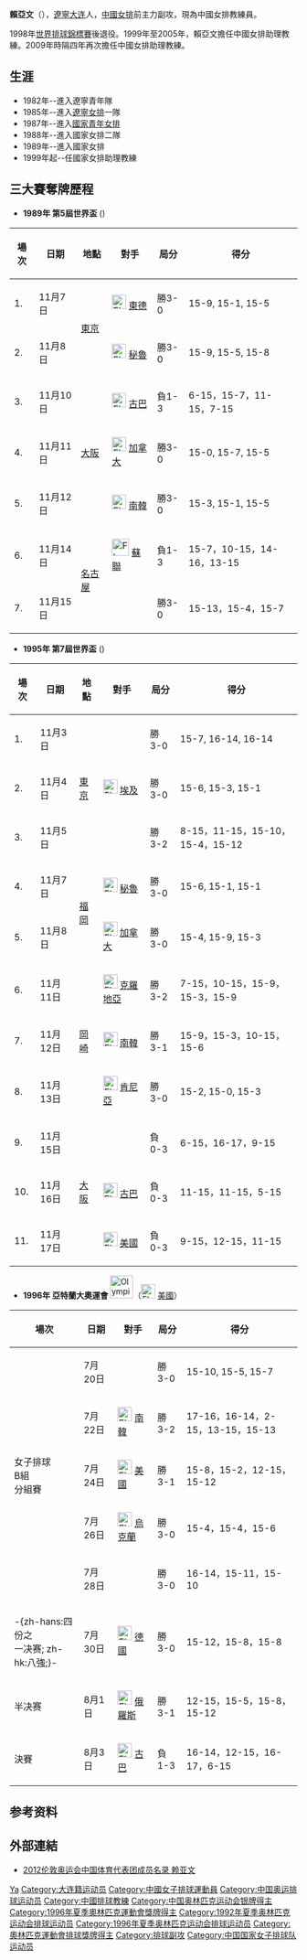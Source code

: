 {{Infobox 排球選手
| name           = 賴亞文
| image          =
| imagesize      =
| caption        =
| fullname       = 賴亞文
| nickname       = 
| nationality    = {{PRC}}
| birth_date     = {{Birth date and age|1970|9|9}}
| birth_place    = {{CHN}}[[遼寧|遼寧]][[大连|大连]]
| dateofdeath    =
| placeofdeath   =
| hometown       = 
| height         = 
| weight         = 
| spike          = 
| block          = 
| position       = 
| currentnumber  = 
| currentclub    = 
| clubs          =
| nationalyears  = 1989-1998
| nationalteam   = {{flagicon|CHN}} [[中國國家女子排球隊|中國]]
| updated        = 2010年12月
| medaltemplates =
{{MedalSport | 女子[[排球|排球]]}}
{{MedalCountry | {{CHN}} }}
{{MedalCompetition|[[奧林匹克運動會|奧林匹克運動會]]}}
{{MedalSilver | [[1996年夏季奧林匹克運動會|1996年亞特蘭大]] | [[1996年夏季奧林匹克運動會排球比賽|團體]]}}
{{MedalCompetition|[[世界排球錦標賽|世界排球錦標賽]]}}
{{MedalSilver  | [[1990年世界女子排球錦標賽|1990年 中國]] | [[1990年世界女子排球錦標賽|女子]]}}
{{MedalSilver  | [[1998年世界女子排球錦標賽|1998年 日本]] | [[1998年世界女子排球錦標賽|女子]]}}
{{MedalCompetition|[[世界杯排球赛|世界盃排球賽]]}}
{{MedalBronze | [[1989年世界杯排球赛|1989年日本]] |團體}}
{{MedalSilver | [[1991年世界杯排球赛|1991年日本]] |團體}}
{{MedalBronze | [[1995年世界杯排球赛|1995年日本]] |團體}}
{{MedalCompetition|[[亞洲女子排球錦標賽|亞洲女子排球錦標賽]]}}
{{MedalGold | [[1989年亞洲女子排球錦標賽|1989年 香港]] | [[1989年亞洲女子排球錦標賽|女子]]}}
{{MedalGold | [[1991年亞洲女子排球錦標賽|1991年 曼谷]] | [[1991年亞洲女子排球錦標賽|女子]]}}
{{MedalGold | [[1993年亞洲女子排球錦標賽|1993年 上海]] | [[1993年亞洲女子排球錦標賽|女子]]}}
{{MedalGold | [[1995年亞洲女子排球錦標賽|1995年 清邁]] | [[1995年亞洲女子排球錦標賽|女子]]}}
{{MedalGold | [[1997年亞洲女子排球錦標賽|1997年 馬尼拉]] | [[1997年亞洲女子排球錦標賽|女子]]}}
{{MedalCompetition|[[亞洲運動會|亞洲運動會]]}}
{{MedalGold | [[1990年亞洲運動會|1990年北京]] | 團體}}
{{MedalSilver | [[1994年亞洲運動會|1994年廣島]] | 團體}}
{{MedalGold | [[1998年亞洲運動會|1998年曼谷]] | 團體}}
}}
'''賴亞文'''（{{bd|1970年|9月9日}}），[[遼寧|遼寧]][[大连|大连]]人，[[中國女排|中國女排]]前主力副攻，現為中國女排教練員。

1998年[[世界排球錦標賽|世界排球錦標賽]]後退役。1999年至2005年，賴亞文擔任中國女排助理教練。2009年時隔四年再次擔任中國女排助理教練。

== 生涯 ==
* 1982年--進入遼寧青年隊
* 1985年--進入[[遼寧女排|遼寧女排]]一隊
* 1987年--進入[[國家青年女排|國家青年女排]]
* 1988年--進入國家女排二隊
* 1989年--進入國家女排
* 1999年起--任國家女排助理教練

== 三大賽奪牌歷程 ==
* '''1989年 第5屆世界盃''' ({{JPN}})
{| border="1" cellpadding="2" cellspacing="0"
|- bgcolor="#efefef" align="center" 
! 場次 !! 日期 !!地點 !! 對手 !! 局分 !! 得分 
|-
| 1. || 11月7日 || rowspan="2"| [[東京|東京]] || [[File:Flag_of_the_German_Democratic_Republic.svg|25px]] [[東德|東德]] || 勝3-0 || 15-9, 15-1, 15-5   
|-
| 2. || 11月8日 || [[File:Flag_of_Peru.svg|25px]] [[秘魯|秘魯]]  || 勝3-0 || 15-9, 15-5, 15-8   
|-
| 3. || 11月10日 || rowspan="3"|[[大阪市|大阪]] || [[File:Flag_of_Cuba.svg|25px]] [[古巴|古巴]] || 負1-3 || 6-15，15-7，11-15，7-15  
|-
| 4. || 11月11日 || [[File:Flag_of_Canada.svg|25px]] [[加拿大|加拿大]] || 勝3-0 || 15-0, 15-7, 15-5
|-
| 5. || 11月12日 || [[File:Flag_of_South_Korea.svg|25px]] [[南韓|南韓]] || 勝3-0 || 15-3, 15-1, 15-5
|-
| 6. || 11月14日 || rowspan="2"| [[名古屋|名古屋]] || [[File:Flag_of_the_Soviet_Union.svg|30px]] [[蘇聯|蘇聯]] || 負1-3 || 15-7，10-15，14-16，13-15 
|-
| 7. || 11月15日 || {{JPN}} || 勝3-0 || 15-13，15-4，15-7 
|}

* '''1995年 第7屆世界盃''' ({{JPN}})
{| border="1" cellpadding="2" cellspacing="0"
|- bgcolor="#efefef" align="center" 
! 場次 !! 日期 !!地點 !! 對手 !! 局分 !! 得分 
|-
| 1. || 11月3日 || rowspan="3"| [[東京|東京]] || {{NLD}} || 勝3-0 || 15-7, 16-14, 16-14   
|-
| 2. || 11月4日 || [[File:Flag_of_Egypt.svg|25px]] [[埃及|埃及]]  || 勝3-0 || 15-6, 15-3, 15-1   
|-
| 3. || 11月5日 || {{JPN}} || 勝3-2 || 8-15，11-15，15-10，15-4，15-12  
|-
| 4. || 11月7日 || rowspan="2"| [[福岡|福岡]] || [[File:Flag_of_Peru.svg|25px]] [[秘魯|秘魯]] || 勝3-0 || 15-6, 15-1, 15-1
|-
| 5. || 11月8日 || [[File:Flag_of_Canada.svg|25px]] [[加拿大|加拿大]] || 勝3-0 || 15-4, 15-9, 15-3
|-
| 6. || 11月11日 || rowspan="3"| [[岡崎市|岡崎]] || [[File:Flag_of_Croatia.svg|25px]] [[克羅地亞|克羅地亞]] || 勝3-2 || 7-15，10-15，15-9，15-3，15-9 
|-
| 7. || 11月12日 || [[File:Flag_of_South_Korea.svg|25px]] [[南韓|南韓]]|| 勝3-1 || 15-9，15-3，10-15，15-6 
|-
| 8. || 11月13日 || [[File:Flag_of_Kenya.svg|25px]] [[肯尼亞|肯尼亞]] || 勝3-0 || 15-2, 15-0, 15-3 
|-
| 9. || 11月15日 || rowspan="3"| [[大阪市|大阪]] || {{BRA}}|| 負0-3 || 6-15，16-17，9-15  
|-
| 10. || 11月16日 || [[File:Flag_of_Cuba.svg|25px]] [[古巴|古巴]]|| 負0-3 || 11-15，11-15，5-15
|-
| 11. || 11月17日 || [[File:Flag_of_the_United_States.svg|25px]] [[美國|美國]] || 負0-3 || 9-15，12-15，11-15 
|}

* '''1996年 亞特蘭大奧運會''' [[File:Olympic_rings.svg|40px]]（[[File:Flag_of_the_United_States.svg|25px]] [[美國|美國]]）
{| border="1" cellpadding="2" cellspacing="0"
|- bgcolor="#efefef" align="center" 
! 場次 !! 日期 !! 對手 !! 局分 !! 得分 
|-
| rowspan="5"| 女子排球<br />B組<br />分組賽 || 7月20日|| {{NLD}} || 勝3-0 || 15-10, 15-5, 15-7
|-
| 7月22日 || [[File:Flag_of_South_Korea.svg|25px]] [[南韓|南韓]] || 勝3-2 || 17-16，16-14，2-15，13-15，15-13
|-
| 7月24日 || [[File:Flag_of_the_United_States.svg|25px]] [[美國|美國]] || 勝3-1  || 15-8，15-2，12-15，15-12
|-
| 7月26日 || [[File:Flag_of_Ukraine.svg|25px]] [[烏克蘭|烏克蘭]] || 勝3-0 || 15-4，15-4，15-6
|-
| 7月28日 || {{JPN}} || 勝3-0 || 16-14，15-11，15-10
|-
| -{zh-hans:四份之<br />一决赛; zh-hk:八強;}- ||7月30日 || [[File:Flag_of_Germany.svg|25px]] [[德國|德國]] || 勝3-0 || 15-12，15-8，15-8
|-
| 半决赛 || 8月1日 || [[File:Flag_of_Russia.svg|25px]] [[俄羅斯|俄羅斯]] || 勝3-1 || 12-15，15-5，15-8，15-12	
|-
| 決賽 || 8月3日 || [[File:Flag_of_Cuba.svg|25px]] [[古巴|古巴]] || 負1-3 || 16-14，12-15，16-17，6-15
|}

== 参考资料 ==
{{reflist}}

== 外部連結 ==
* [http://2012teamchina.olympic.cn/index.php/personview/persons/15912 2012伦敦奥运会中国体育代表团成员名录 赖亚文] {{Wayback|url=http://2012teamchina.olympic.cn/index.php/personview/persons/15912 |date=20120815044306 }}

{{历任中国女排国家队队长}}
{{1992年夏季奧運會中國女子排球隊}}
{{1995年世界盃中國女子排球隊}}
{{1996年夏季奧運會中國女子排球隊}}

{{Authority control}}
{{DEFAULTSORT:Lai Yawen}}
[[Category:賴姓|Ya]]
[[Category:大连籍运动员|Category:大连籍运动员]]
[[Category:中國女子排球運動員|Category:中國女子排球運動員]]
[[Category:中国奥运排球运动员|Category:中国奥运排球运动员]]
[[Category:中國排球教練|Category:中國排球教練]]
[[Category:中国奥林匹克运动会银牌得主|Category:中国奥林匹克运动会银牌得主]]
[[Category:1996年夏季奧林匹克運動會獎牌得主|Category:1996年夏季奧林匹克運動會獎牌得主]]
[[Category:1992年夏季奥林匹克运动会排球运动员|Category:1992年夏季奥林匹克运动会排球运动员]]
[[Category:1996年夏季奥林匹克运动会排球运动员|Category:1996年夏季奥林匹克运动会排球运动员]]
[[Category:奧林匹克運動會排球獎牌得主|Category:奧林匹克運動會排球獎牌得主]]
[[Category:排球副攻|Category:排球副攻]]
[[Category:中国国家女子排球队运动员|Category:中国国家女子排球队运动员]]